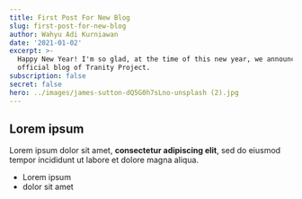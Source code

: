 ```yaml
---
title: First Post For New Blog
slug: first-post-for-new-blog
author: Wahyu Adi Kurniawan
date: '2021-01-02'
excerpt: >-
  Happy New Year! I'm so glad, at the time of this new year, we announced
  official blog of Tranity Project.
subscription: false
secret: false
hero: ../images/james-sutton-dQ5G0h7sLno-unsplash (2).jpg
---
```

## Lorem ipsum

Lorem ipsum dolor sit amet, **consectetur adipiscing elit**, sed do eiusmod tempor incididunt ut labore et dolore magna aliqua.

- Lorem ipsum
- dolor sit amet